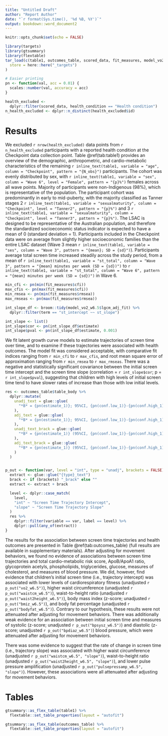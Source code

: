 ```yaml
---
title: "Untitled Draft"
author: "Report Author"
date: "`r format(Sys.time(), '%d %B, %Y')`"
output: bookdown::word_document2
---
```


```r
knitr::opts_chunk$set(echo = FALSE)
```

```r
library(targets)
library(gtsummary)
library(flextable)
tar_load(c(table1, outcomes_table, scored_data, fit_measures, model_vo2_w6.5),
  store = here::here("_targets")
)

# Easier printing
pn <- function(val, acc = 0.01) {
  scales::number(val, accuracy = acc)
}
```

```r
health_excluded <-
  dplyr::filter(scored_data, health_condition == "Health condition")
n_health_excluded <- dplyr::n_distinct(health_excluded$id)
```

# Results

We excluded `r nrow(health_excluded)` data points from `r n_health_excluded` participants with a reported health condition at the Checkpoint data collection point.
Table \@ref(tab:table1) provides an overview of the demographic, anthropometric, and cardio-metabolic characteristics of the remaining `r inline_text(table1, variable = "age", column = "Checkpoint", pattern = "{N_obs}")` participants.
The cohort was evenly distributed by sex, with `r inline_text(table1, variable = "sex", column = "Wave 6", level = "Female", pattern = "{p}%")` females across all wave points.
Majority of participants were non-Indigenous (98%), which is representative of the population.
The participant cohort was predominantly in early to mid-puberty, with the majority classified as Tanner stages 2 `r inline_text(table1, variable = "sexualmaturity", column = "Checkpoint", level = "Tanner2", pattern = "{p}%")` and 3 `r inline_text(table1, variable = "sexualmaturity", column = "Checkpoint", level = "Tanner3", pattern = "{p}%")`.
The LSAC is designed to be representative of the Australian population, and therefore the standardized socioeconomic status indicator is expected to have a mean of 0 (standard deviation = 1).
Participants included in the Checkpoint data were on average from slightly higher socioeconomic families than the entire LSAC dataset (Wave 3 mean `r inline_text(table1, variable = "ses", column = "Wave 3", pattern = "{mean}; SD = {sd}")
`).
Participants average total screen time increased steadily across the study period, from a mean of `r inline_text(table1, variable = "st_total", column = "Wave 3", pattern = "{mean} minutes per week (SD = {sd})")` to `r inline_text(table1, variable = "st_total", column = "Wave 6", pattern = "{mean} minutes per week (SD = {sd})")` in Wave 6.

```r
min_cfi <- pn(min(fit_measures$cfi))
max_cfis <- pn(max(fit_measures$cfi))
min_rmsea <- pn(min(fit_measures$rmsea))
max_rmseas <- pn(max(fit_measures$rmsea))

int_slope_df <- broom::tidy(model_vo2_w6.5$lgcm_adj_fit) %>%
  dplyr::filter(term == "st_intercept ~~ st_slope")

int_slope <- list()
int_slope$cor <- pn(int_slope_df$estimate)
int_slope$pval <- pn(int_slope_df$estimate, 0.001)
```

We fit latent growth curve models to estimate trajectories of screen time over time, and to examine if these trajectories were associated with health outcomes.
The model fit was considered acceptable, with comparative fit indices ranging from `r min_cfi` to `r max_cfis`, and root mean square error of approximation ranging from `r min_rmsea` to `r max_rmseas`.
There was a negative and statistically significant covariance between the initial screen time intercept and the screen time slope (correlation = `r int_slope$cor`; p = `r int_slope$pval`), suggesting that children with high levels of initial screen time tend to have slower rates of increase than those with low initial levels.

```r
res <- outcomes_table$table_body %>%
  dplyr::mutate(
    unadj_text = glue::glue(
      "*B* = {pn(estimate_1)}; 95%CI, {pn(conf.low_1)}-{pn(conf.high_1)}"
    ),
    adj_text = glue::glue(
      "*B* = {pn(estimate_1)}; 95%CI, {pn(conf.low_1)}-{pn(conf.high_1)}"
    ),
    unadj_text_brack = glue::glue(
      "*B* = {pn(estimate_1)} (95%CI, {pn(conf.low_1)}-{pn(conf.high_1)})"
    ),
    adj_text_brack = glue::glue(
      "*B* = {pn(estimate_1)} (95%CI, {pn(conf.low_1)}-{pn(conf.high_1)})"
    )
  )


p_out <- function(var, level = "int", type = "unadj", brackets = FALSE) {
  extract <- glue::glue("{type}_text")
  brack <- if (brackets) "_brack" else ""
  extract <- extract + brack

  level <- dplyr::case_match(
    level,
    "int" ~ "Screen Time Trajectory Intercept",
    "slope" ~ "Screen Time Trajectory Slope"
  )
  res %>%
    dplyr::filter(variable == var, label == level) %>%
    dplyr::pull(any_of(extract))
}
```

The results for the association between screen time trajectories and health outcomes are presented in Table \@ref(tab:outcomes_table) (full results are available in supplementary materials).
After adjusting for movement behaviors, we found no evidence of associations between screen time trajectories and total cardio-metabolic risk score, ApoB/ApoA1 ratio, glycoprotein acetyls, phospholipids, triglycerides, glucose, measures of cholesterol, and measures of blood pressure.
We did, however, find evidence that children's initial screen time (i.e., trajectory intercept) was associated with lower levels of cardiorespiratory fitness (unadjusted `r p_out("vo2_w6.5")`), higher waist circumference (unadjusted `r p_out("waistcm_w6.5")`), waist-to-height ratio (unadjusted `r p_out("waist2height_w6.5")`), body mass index (z-score; unadjusted `r p_out("bmiz_w6.5")`), and body fat percentage (unadjusted `r p_out("bodyfat_w6.5")`).
Contrary to our hypothesis, these results were not attenuated after adjusting for movement behaviors.
There was additionally weak evidence for an association between initial screen time and measures of systolic (z-score; unadjusted `r p_out("bpsysz_w6.5")`) and diastolic (z-score; unadjusted `r p_out("bpdiaz_w6.5")`) blood pressure, which were attenuated after adjusting for movement behaviors.

There was some evidence to suggest that the rate of change in screen time (i.e., trajectory slope) was associated with higher waist circumference (unadjusted `r p_out("waistcm_w6.5", "slope")`), waist-to-height ratio (unadjusted `r p_out("waist2height_w6.5", "slope")`), and lower pulse pressure amplification (unadjusted `r p_out("pulsepressamp_w6.5", "slope")`).
However, these associations were all attenuated after adjusting for movement behaviors.

\newpage

# Tables

```r
gtsummary::as_flex_table(table1) %>%
  flextable::set_table_properties(layout = "autofit")
```

\newpage
```r
gtsummary::as_flex_table(outcomes_table) %>%
  flextable::set_table_properties(layout = "autofit")
```
